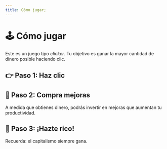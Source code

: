 ```yaml
---
title: Cómo jugar;
---
```


# 🕹️ Cómo jugar

Este es un juego tipo *clicker*. Tu objetivo es ganar la mayor cantidad de dinero posible haciendo clic.

## 👉 Paso 1: Haz clic

<clickExample client:only="react" />

## 🚀 Paso 2: Compra mejoras

A medida que obtienes dinero, podrás invertir en mejoras que aumentan tu productividad.

## 💸 Paso 3: ¡Hazte rico!

Recuerda: el capitalismo siempre gana.